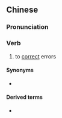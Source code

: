 {{also|勘误}}
==Chinese==
{{zh-forms|s=勘误}}

===Pronunciation===
{{zh-pron
|m=kānwù
|c=ham3 ng6,ham1 ng6
|cat=v
}}

===Verb===
{{zh-verb}}

# to [[correct]] errors {{gloss|especially in printing}}

====Synonyms====
* {{zh-l|刊誤}}

====Derived terms====
* {{zh-l|勘誤表}}